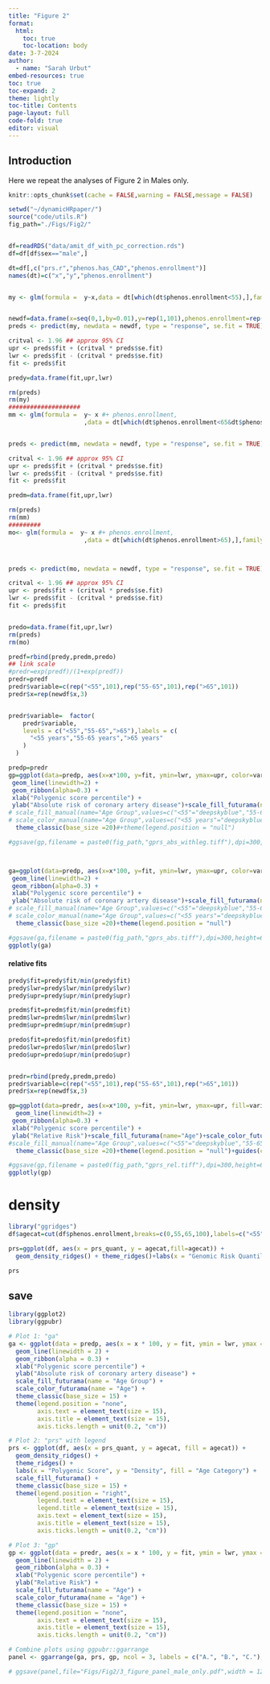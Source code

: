 ```yaml
---
title: "Figure 2"
format: 
  html:
    toc: true
    toc-location: body
date: 3-7-2024
author:
  - name: "Sarah Urbut"
embed-resources: true
toc: true
toc-expand: 2
theme: lightly
toc-title: Contents
page-layout: full
code-fold: true
editor: visual
---
```


## Introduction

Here we repeat the analyses of Figure 2 in Males only.

```r
knitr::opts_chunk$set(cache = FALSE,warning = FALSE,message = FALSE)

```

```r
setwd("~/dynamicHRpaper/")
source("code/utils.R")
fig_path="./Figs/Fig2/"


df=readRDS("data/amit_df_with_pc_correction.rds")
df=df[df$sex=="male",]

dt=df[,c("prs.r","phenos.has_CAD","phenos.enrollment")]
names(dt)=c("x","y","phenos.enrollment")


my <- glm(formula =  y~x,data = dt[which(dt$phenos.enrollment<55),],family="binomial")


newdf=data.frame(x=seq(0,1,by=0.01),y=rep(1,101),phenos.enrollment=rep(1,101))
preds <- predict(my, newdata = newdf, type = "response", se.fit = TRUE)

critval <- 1.96 ## approx 95% CI
upr <- preds$fit + (critval * preds$se.fit)
lwr <- preds$fit - (critval * preds$se.fit)
fit <- preds$fit

predy=data.frame(fit,upr,lwr)

rm(preds)
rm(my)
####################
mm <- glm(formula =  y~ x #+ phenos.enrollment, 
                     ,data = dt[which(dt$phenos.enrollment<65&dt$phenos.enrollment>55),],family="binomial")


preds <- predict(mm, newdata = newdf, type = "response", se.fit = TRUE)

critval <- 1.96 ## approx 95% CI
upr <- preds$fit + (critval * preds$se.fit)
lwr <- preds$fit - (critval * preds$se.fit)
fit <- preds$fit

predm=data.frame(fit,upr,lwr)

rm(preds)
rm(mm)
#########
mo<- glm(formula =  y~ x #+ phenos.enrollment, 
                     ,data = dt[which(dt$phenos.enrollment>65),],family="binomial")



preds <- predict(mo, newdata = newdf, type = "response", se.fit = TRUE)

critval <- 1.96 ## approx 95% CI
upr <- preds$fit + (critval * preds$se.fit)
lwr <- preds$fit - (critval * preds$se.fit)
fit <- preds$fit


predo=data.frame(fit,upr,lwr)
rm(preds)
rm(mo)

predf=rbind(predy,predm,predo)
## link scale
#predr=exp(predf)/(1+exp(predf))
predr=predf
predr$variable=c(rep("<55",101),rep("55-65",101),rep(">65",101))
predr$x=rep(newdf$x,3)


predr$variable=  factor(
    predr$variable,
    levels = c("<55","55-65",">65"),labels = c(
      "<55 years","55-65 years",">65 years"
    )
  )

predp=predr
gp=ggplot(data=predp, aes(x=x*100, y=fit, ymin=lwr, ymax=upr, color=variable,fill=variable)) + 
 geom_line(linewidth=2) + 
 geom_ribbon(alpha=0.3) + 
 xlab("Polygenic score percentile") + 
 ylab("Absolute risk of coronary artery disease")+scale_fill_futurama(name="Age")+scale_color_futurama(name="Age")+
# scale_fill_manual(name="Age Group",values=c("<55"="deepskyblue","55-65"="deepskyblue3",">65"="deepskyblue4"))+
# scale_color_manual(name="Age Group",values=c("<55 years"="deepskyblue","55-65 years"="deepskyblue3",">65 years"="deepskyblue4"))+
  theme_classic(base_size =20)#+theme(legend.position = "null")

#ggsave(gp,filename = paste0(fig_path,"gprs_abs_withleg.tiff"),dpi=300,height=6,width = 6)



ga=ggplot(data=predp, aes(x=x*100, y=fit, ymin=lwr, ymax=upr, color=variable,fill=variable)) + 
 geom_line(linewidth=2) + 
 geom_ribbon(alpha=0.3) + 
 xlab("Polygenic score percentile") + 
 ylab("Absolute risk of coronary artery disease")+scale_fill_futurama(name="Age Group")+scale_color_futurama(name="Age")+guides(color="none")+
# scale_fill_manual(name="Age Group",values=c("<55"="deepskyblue","55-65"="deepskyblue3",">65"="deepskyblue4"))+
# scale_color_manual(name="Age Group",values=c("<55 years"="deepskyblue","55-65 years"="deepskyblue3",">65 years"="deepskyblue4"))+
  theme_classic(base_size =20)+theme(legend.position = "null")

#ggsave(ga,filename = paste0(fig_path,"gprs_abs.tiff"),dpi=300,height=6,width = 6)
ggplotly(ga)
```

#### relative fits

```r
predy$fit=predy$fit/min(predy$fit)
predy$lwr=predy$lwr/min(predy$lwr)
predy$upr=predy$upr/min(predy$upr)

predm$fit=predm$fit/min(predm$fit)
predm$lwr=predm$lwr/min(predm$lwr)
predm$upr=predm$upr/min(predm$upr)

predo$fit=predo$fit/min(predo$fit)
predo$lwr=predo$lwr/min(predo$lwr)
predo$upr=predo$upr/min(predo$upr)


predr=rbind(predy,predm,predo)
predr$variable=c(rep("<55",101),rep("55-65",101),rep(">65",101))
predr$x=rep(newdf$x,3)

gp=ggplot(data=predr, aes(x=x*100, y=fit, ymin=lwr, ymax=upr, fill=variable,color=variable)) + 
  geom_line(linewidth=2) + 
 geom_ribbon(alpha=0.3) + 
 xlab("Polygenic score percentile") + 
 ylab("Relative Risk")+scale_fill_futurama(name="Age")+scale_color_futurama(name="Age")+
#scale_fill_manual(name="Age Group",values=c("<55"="deepskyblue","55-65"="deepskyblue3",">65"="deepskyblue4"))+scale_color_manual(name="Age Group",values=c("<55"="deepskyblue","55-65"="deepskyblue3",">65"="deepskyblue4"))+
  theme_classic(base_size =20)+theme(legend.position = "null")+guides(color="none")

#ggsave(gp,filename = paste0(fig_path,"gprs_rel.tiff"),dpi=300,height=6,width = 6)
ggplotly(gp)
```

# density

```r
library("ggridges")
df$agecat=cut(df$phenos.enrollment,breaks=c(0,55,65,100),labels=c("<55","55-65",">65"))

prs=ggplot(df, aes(x = prs_quant, y = agecat,fill=agecat)) + 
  geom_density_ridges() + theme_ridges()+labs(x = "Genomic Risk Quantile", y = "Density",fill="Age Category")+scale_fill_futurama()+theme_classic()

prs
```

## save

```r
library(ggplot2)
library(ggpubr)

# Plot 1: "ga"
ga <- ggplot(data = predp, aes(x = x * 100, y = fit, ymin = lwr, ymax = 0.20, fill = variable, color = variable)) +
  geom_line(linewidth = 2) +
  geom_ribbon(alpha = 0.3) +
  xlab("Polygenic score percentile") +
  ylab("Absolute risk of coronary artery disease") +
  scale_fill_futurama(name = "Age Group") +
  scale_color_futurama(name = "Age") +
  theme_classic(base_size = 15) +
  theme(legend.position = "none", 
        axis.text = element_text(size = 15), 
        axis.title = element_text(size = 15),
        axis.ticks.length = unit(0.2, "cm"))

# Plot 2: "prs" with legend
prs <- ggplot(df, aes(x = prs_quant, y = agecat, fill = agecat)) +
  geom_density_ridges() +
  theme_ridges() +
  labs(x = "Polygenic Score", y = "Density", fill = "Age Category") +
  scale_fill_futurama() +
  theme_classic(base_size = 15) +
  theme(legend.position = "right", 
        legend.text = element_text(size = 15), 
        legend.title = element_text(size = 15),
        axis.text = element_text(size = 15), 
        axis.title = element_text(size = 15),
        axis.ticks.length = unit(0.2, "cm"))

# Plot 3: "gp"
gp <- ggplot(data = predr, aes(x = x * 100, y = fit, ymin = lwr, ymax = upr, fill = variable, color = variable)) +
  geom_line(linewidth = 2) +
  geom_ribbon(alpha = 0.3) +
  xlab("Polygenic score percentile") +
  ylab("Relative Risk") +
  scale_fill_futurama(name = "Age") +
  scale_color_futurama(name = "Age") +
  theme_classic(base_size = 15) +
  theme(legend.position = "none", 
        axis.text = element_text(size = 15), 
        axis.title = element_text(size = 15),
        axis.ticks.length = unit(0.2, "cm"))

# Combine plots using ggpubr::ggarrange
panel <- ggarrange(ga, prs, gp, ncol = 3, labels = c("A.", "B.", "C."),widths = c(5,8,5),heights = 5)

# ggsave(panel,file="Figs/Fig2/3_figure_panel_male_only.pdf",width = 12, height = 6, dpi = 600)
```
